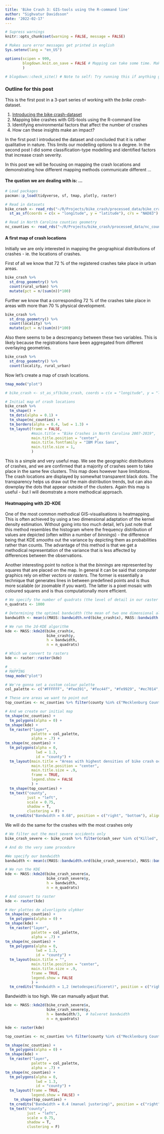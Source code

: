 ```yaml
---
title: 'Bike Crash 3: GIS-tools using the R-command line'
author: "Sighvatur Davidsson"
date: '2022-02-17'
---
```



```r
# Supress warnings
knitr::opts_chunk$set(warning = FALSE, message = FALSE) 

# Makes sure error messages get printed in english
Sys.setenv(lang = "en_US")

options(scipen = 999,
        blogdown.knit.on_save = FALSE # Mapping can take some time. Make sure we're not knitting '.Rmd' to '.html' everytime we click save
        )

# blogdown::check_site() # Note to self: Try running this if anything goes wrong.
```


### Outline for this post 
This is the first post in a 3-part series of working with the *brike crash*-dataset. 

1. [Introducing the bike crash-dataset](https://sdavidsson.netlify.app/post/2022-01-24-introducing-the-bike-crash-data/)
2. Mapping bike crashes with GIS-tools using the R-command line
3. Identifying environmental factors that affect the number of crashes
4. How can these insights make an impact? 

In the first post I introduced the dataset and concluded that it is rather qualitative in nature. This limits our modelling options to a degree. In the second post I did some classification-type modelling and identified factors that increase crash severity. 

In this post we will be focusing on mapping the crash locations and demonstrating how different mapping methods communicate different ... 

#### The qustion we are dealing with is: ... 

```r
# Load packages
pacman::p_load(tidyverse, sf, tmap, plotly, raster)

# Read in datasets
bike_crash <- read_rds("~/R/Projects/bike_crash/processed_data/bike_crash.rds") %>% 
  st_as_sf(coords = c(x = "longitude", y = "latitude"), crs = "NAD83") 

# Read in North Carolina counties geometry
nc_counties <- read_rds("~/R/Projects/bike_crash/processed_data/nc_counties_geom.rds")
```

#### A first map of crash locations

Initially we are only interested in mapping the geographical distributions of crashes - ie. the locations of crashes. 

First of all we know that 72 % of the registered crashes take place in urban areas.

```r
bike_crash %>% 
  st_drop_geometry() %>% 
  count(rural_urban) %>% 
  mutate(pct = n/(sum(n))*100) 
```

Further we know that a corresponding 72 % of the crashes take place in areas with more than 70 % physical development. 

```r
bike_crash %>% 
  st_drop_geometry() %>% 
  count(locality) %>% 
  mutate(pct = n/(sum(n))*100)
```

Also there seems to be a descrepancy between these two variables. This is likely because the registrations have been aggregated from different overlaying geometries. 

```r
bike_crash %>% 
  st_drop_geometry() %>% 
  count(locality, rural_urban) 
```

Now let's create a map of crash locations. 

```r
tmap_mode("plot") 

# bike_crash <- st_as_sf(bike_crash, coords = c(x = "longitude", y = "latitude"), crs = "NAD83") 

# Initial map of crash locations
bike_crash %>%
  tm_shape() + 
  tm_dots(alpha = 0.1) + 
  tm_shape(nc_counties) + 
  tm_borders(alpha = 0.4, lwd = 1.3) + 
  tm_layout(frame = FALSE,
            #main.title = "Bike Crashes in North Carolina 2007-2019", 
            main.title.position = "center",
            main.title.fontfamily = "IBM Plex Sans",
            main.title.size = 1,
            ) 
```

This is a simple and very useful map. We see the geographic distributions of crashes, and we are confirmed that a majority of crashes seem to take place in the same few clusters. This map does however have limitations. The crash locations are displayed by somewhat transparent black dots. The transparency helps us draw out the main distribution trends, but can also downplay the dots that appear outside of the clusters. Again this map is useful - but I will deomstrate a more methodical approach.

#### Heatmapping with 2D-KDE
One of the most common methodical GIS-visualisations is heatmapping. This is often achieved by using a two dimensional adaptation of the kernel density estimation. Without going into too much detail, let's just note that this method resembles the histogram where the frequency distribution of values are depicted (often within a number of *binnings*) - the difference being that KDE *smooths* out the variance by depicting them as probabilities rather than counts. The advantage of this method is that we get a methodical representation of the variance that is less affected by differences between the observations.

Another interesting point to notice is that the *binnings* are represented by squares that are placed on the map. In general it can be said that computer graphics rely on either *vectors* or *rasters*. The former is essentially a technique that generates lines in between predefined points and is thus more scalable (or zoomable if you want). The latter is a pixel mosaic with coloured squares and is thus computationally more efficient.

```r
# We specify the number of quadrats (the level of detail in our raster map)
n_quadrats <- 1000

# Determining the optimal bandwidth (the mean of two one dimensional algorithms)
bandwidth <- mean(c(MASS::bandwidth.nrd(bike_crash$x), MASS::bandwidth.nrd(bike_crash$y)))

# We run the 2d-KDE algorithm
kde <- MASS::kde2d(bike_crash$x, 
                   bike_crash$y, 
                   h = bandwidth, 
                   n = n_quadrats)

# Which we convert to rasters 
kde <- raster::raster(kde)

# _ _ _
# MAPPING
tmap_mode("plot") 

# We're gonna set a custom colour palette
col_palette <- c("#FFFFFF", "#fee391", "#fec44f", "#fe9929", "#ec7014", "#cc4c02", "#8c2d04")

# These are areas we want to point out
top_counties <- nc_counties %>% filter(county %in% c("Mecklenburg County", "Wake County", "Durham County", "New Hanover County", "Guilford County"))

# And we create our initial map
tm_shape(nc_counties) + 
  tm_polygons(alpha = 0) + 
tm_shape(kde) + 
  tm_raster("layer",  
            palette = col_palette, 
            alpha = .7) + 
tm_shape(nc_counties) + 
  tm_polygons(alpha = 0, 
              lwd = 1.3,
              id = "county") +
  tm_layout(main.title = "Areas with highest densities of bike crash occurances", 
            main.title.position = "center",
            main.title.size = .9,
            frame = TRUE, 
            legend.show = FALSE
            ) +
  tm_shape(top_counties) +
  tm_text("county",
          just = "left",
          scale = 0.75,
          shadow = T,
          clustering = F) + 
  tm_credits("Bandwidth = 0.68", position = c("right", "bottom"), align = "right")
```

We will do the same for the crashes with the most crashes only

```r
# We filter out the most severe accidents only
bike_crash_severe <- bike_crash %>% filter(crash_sevr %in% c("Killed", "Suspected Serious Injury"))

# And do the very same procedure 

#We specify our bandwidth
bandwidth <- mean(c(MASS::bandwidth.nrd(bike_crash_severe$x), MASS::bandwidth.nrd(bike_crash_severe$y)))

# We run the KDE
kde <- MASS::kde2d(bike_crash_severe$x, 
                   bike_crash_severe$y, 
                   h = bandwidth, 
                   n = n_quadrats)

# And convert to raster
kde <- raster(kde)

# Her plottes de alvorligste ulykker
tm_shape(nc_counties) + 
  tm_polygons(alpha = 0) + 
tm_shape(kde) + 
  tm_raster("layer",  
            palette = col_palette, 
            alpha = .7) + 
tm_shape(nc_counties) + 
  tm_polygons(alpha = 0, 
              lwd = 1.3,
              id = "county") +
  tm_layout(main.title = "", 
            main.title.position = "center",
            main.title.size = .9,
            frame = TRUE, 
            legend.show = FALSE
            ) + 
  tm_credits("Bandwidth = 1,2 (metodespecificeret)", position = c("right", "bottom"), align = "right")
```

Bandwidth is too high. We can manually adjust that.

```r
kde <- MASS::kde2d(bike_crash_severe$x, 
                   bike_crash_severe$y, 
                   h = bandwidth/3,  # halveret bandwidth
                   n = n_quadrats)

kde <- raster(kde)

top_counties <- nc_counties %>% filter(county %in% c("Mecklenburg County", "Wake County", "New Hanover County"))

tm_shape(nc_counties) + 
  tm_polygons(alpha = 0) + 
tm_shape(kde) + 
  tm_raster("layer",  
            palette = col_palette, 
            alpha = .7) + 
tm_shape(nc_counties) + 
  tm_polygons(alpha = 0, 
              lwd = 1.3,
              id = "county") +
  tm_layout(frame = TRUE, 
            legend.show = FALSE) +
    tm_shape(top_counties) + 
  tm_credits("Bandwidth = 0.4 (manuel justering)", position = c("right", "bottom"), align = "right") +
  tm_text("county",
          just = "left",
          scale = 0.75,
          shadow = T,
          clustering = F) 
```
